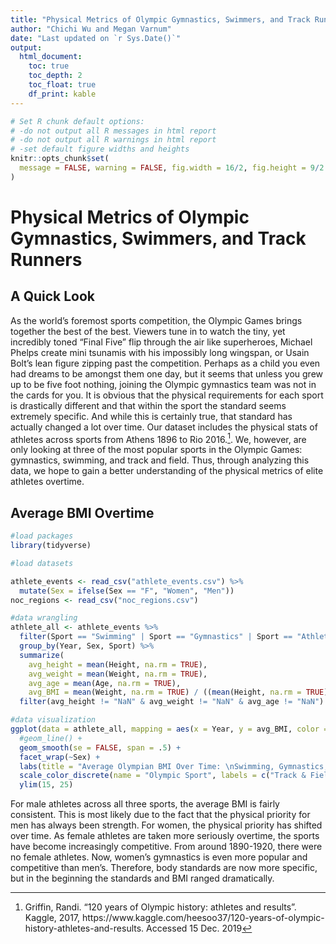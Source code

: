 ```yaml
---
title: "Physical Metrics of Olympic Gymnastics, Swimmers, and Track Runners"
author: "Chichi Wu and Megan Varnum"
date: "Last updated on `r Sys.Date()`"
output:
  html_document:
    toc: true
    toc_depth: 2
    toc_float: true
    df_print: kable
---
```


<!--
Comments in HTML are like this! 
-->

```r
# Set R chunk default options:
# -do not output all R messages in html report
# -do not output all R warnings in html report
# -set default figure widths and heights
knitr::opts_chunk$set(
  message = FALSE, warning = FALSE, fig.width = 16/2, fig.height = 9/2
)
```


# Physical Metrics of Olympic Gymnastics, Swimmers, and Track Runners

## A Quick Look

As the world’s foremost sports competition, the Olympic Games brings together the best of the best. Viewers tune in to watch the tiny, yet incredibly toned “Final Five” flip through the air like superheroes, Michael Phelps create mini tsunamis with his impossibly long wingspan, or Usain Bolt’s lean figure zipping past the competition. Perhaps as a child you even had dreams to be amongst them one day, but it seems that unless you grew up to be five foot nothing, joining the Olympic gymnastics team was not in the cards for you. It is obvious that the physical requirements for each sport is drastically different and that within the sport the standard seems extremely specific. And while this is certainly true, that standard has actually changed a lot over time. Our dataset includes the physical stats of athletes across sports from Athens 1896 to Rio 2016.^[Griffin, Randi. "120 years of Olympic history: athletes and results". Kaggle, 2017,  https://www.kaggle.com/heesoo37/120-years-of-olympic-history-athletes-and-results. Accessed 15 Dec. 2019]. We, however, are only looking at three of the most popular sports in the Olympic Games: gymnastics, swimming, and track and field. Thus, through analyzing this data, we hope to gain a better understanding of the physical metrics of elite athletes overtime. 


## Average BMI Overtime

```r
#load packages
library(tidyverse)

#load datasets

athlete_events <- read_csv("athlete_events.csv") %>% 
  mutate(Sex = ifelse(Sex == "F", "Women", "Men"))
noc_regions <- read_csv("noc_regions.csv")

#data wrangling
athlete_all <- athlete_events %>% 
  filter(Sport == "Swimming" | Sport == "Gymnastics" | Sport == "Athletics") %>% 
  group_by(Year, Sex, Sport) %>% 
  summarize(
    avg_height = mean(Height, na.rm = TRUE),
    avg_weight = mean(Weight, na.rm = TRUE),
    avg_age = mean(Age, na.rm = TRUE), 
    avg_BMI = mean(Weight, na.rm = TRUE) / ((mean(Height, na.rm = TRUE) / 100)*(mean(Height, na.rm = TRUE) / 100)))%>% 
  filter(avg_height != "NaN" & avg_weight != "NaN" & avg_age != "NaN")

#data visualization
ggplot(data = athlete_all, mapping = aes(x = Year, y = avg_BMI, color = Sport)) +
  #geom_line() +
  geom_smooth(se = FALSE, span = .5) +
  facet_wrap(~Sex) +
  labs(title = "Average Olympian BMI Over Time: \nSwimming, Gymnastics, Track & Field", y = "Average BMI") +
  scale_color_discrete(name = "Olympic Sport", labels = c("Track & Field", "Gymnastics", "Swimming")) +
  ylim(15, 25)

```
For male athletes across all three sports, the average BMI is fairly consistent. This is most likely due to the fact that the physical priority for men has always been strength. For women, the physical priority has shifted over time. As female athletes are taken more seriously overtime, the sports have become increasingly competitive. From around 1890-1920, there were no female athletes. Now, women’s gymnastics is even more popular and competitive than men’s. Therefore, body standards are now more specific, but in the beginning the standards and BMI ranged dramatically. 


